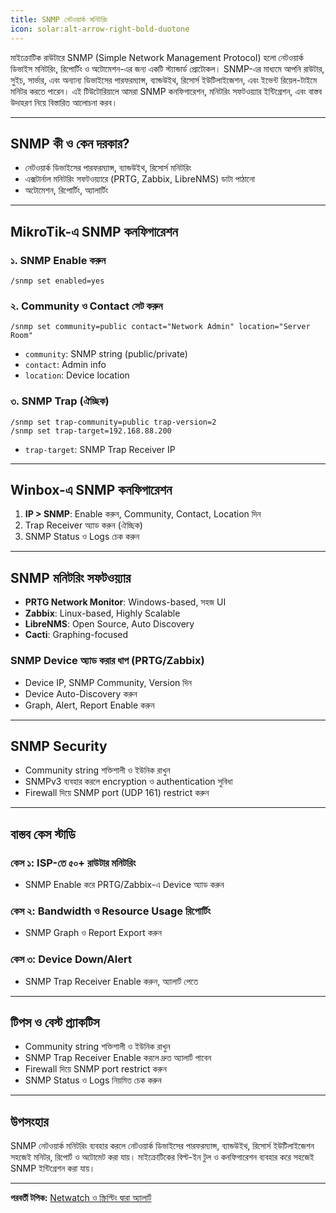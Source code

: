 ```yaml
---
title: SNMP নেটওয়ার্ক মনিটরিং
icon: solar:alt-arrow-right-bold-duotone
---
```


মাইক্রোটিক রাউটারে SNMP (Simple Network Management Protocol) হলো নেটওয়ার্ক ডিভাইস মনিটরিং, রিপোর্টিং ও অটোমেশন-এর জন্য একটি স্ট্যান্ডার্ড প্রোটোকল। SNMP-এর মাধ্যমে আপনি রাউটার, সুইচ, সার্ভার, এবং অন্যান্য ডিভাইসের পারফরম্যান্স, ব্যান্ডউইথ, রিসোর্স ইউটিলাইজেশন, এবং ইভেন্ট রিয়েল-টাইমে মনিটর করতে পারেন। এই টিউটোরিয়ালে আমরা SNMP কনফিগারেশন, মনিটরিং সফটওয়্যার ইন্টিগ্রেশন, এবং বাস্তব উদাহরণ নিয়ে বিস্তারিত আলোচনা করব।

---

## SNMP কী ও কেন দরকার?

- নেটওয়ার্ক ডিভাইসের পারফরম্যান্স, ব্যান্ডউইথ, রিসোর্স মনিটরিং
- এক্সটার্নাল মনিটরিং সফটওয়্যারে (PRTG, Zabbix, LibreNMS) ডাটা পাঠানো
- অটোমেশন, রিপোর্টিং, অ্যালার্টিং

---

## MikroTik-এ SNMP কনফিগারেশন

### ১. SNMP Enable করুন
```shell
/snmp set enabled=yes
```

### ২. Community ও Contact সেট করুন
```shell
/snmp set community=public contact="Network Admin" location="Server Room"
```
- `community`: SNMP string (public/private)
- `contact`: Admin info
- `location`: Device location

### ৩. SNMP Trap (ঐচ্ছিক)
```shell
/snmp set trap-community=public trap-version=2
/snmp set trap-target=192.168.88.200
```
- `trap-target`: SNMP Trap Receiver IP

---

## Winbox-এ SNMP কনফিগারেশন

1. **IP > SNMP**: Enable করুন, Community, Contact, Location দিন
2. Trap Receiver অ্যাড করুন (ঐচ্ছিক)
3. SNMP Status ও Logs চেক করুন

---

## SNMP মনিটরিং সফটওয়্যার

- **PRTG Network Monitor**: Windows-based, সহজ UI
- **Zabbix**: Linux-based, Highly Scalable
- **LibreNMS**: Open Source, Auto Discovery
- **Cacti**: Graphing-focused

### SNMP Device অ্যাড করার ধাপ (PRTG/Zabbix)
- Device IP, SNMP Community, Version দিন
- Device Auto-Discovery করুন
- Graph, Alert, Report Enable করুন

---

## SNMP Security
- Community string শক্তিশালী ও ইউনিক রাখুন
- SNMPv3 ব্যবহার করলে encryption ও authentication সুবিধা
- Firewall দিয়ে SNMP port (UDP 161) restrict করুন

---

## বাস্তব কেস স্টাডি

### কেস ১: ISP-তে ৫০+ রাউটার মনিটরিং
- SNMP Enable করে PRTG/Zabbix-এ Device অ্যাড করুন

### কেস ২: Bandwidth ও Resource Usage রিপোর্টিং
- SNMP Graph ও Report Export করুন

### কেস ৩: Device Down/Alert
- SNMP Trap Receiver Enable করুন, অ্যালার্ট পেতে

---

## টিপস ও বেস্ট প্র্যাকটিস
- Community string শক্তিশালী ও ইউনিক রাখুন
- SNMP Trap Receiver Enable করলে দ্রুত অ্যালার্ট পাবেন
- Firewall দিয়ে SNMP port restrict করুন
- SNMP Status ও Logs নিয়মিত চেক করুন

---

## উপসংহার

SNMP নেটওয়ার্ক মনিটরিং ব্যবহার করলে নেটওয়ার্ক ডিভাইসের পারফরম্যান্স, ব্যান্ডউইথ, রিসোর্স ইউটিলাইজেশন সহজেই মনিটর, রিপোর্ট ও অটোমেট করা যায়। মাইক্রোটিকের বিল্ট-ইন টুল ও কনফিগারেশন ব্যবহার করে সহজেই SNMP ইন্টিগ্রেশন করা যায়।

---

**পরবর্তী টপিক:** [Netwatch ও স্ক্রিপ্টিং দ্বারা অ্যালার্ট](/mikrotik/netwatch)
